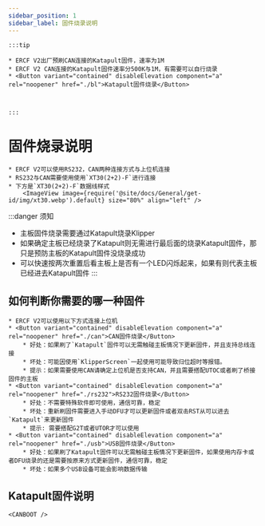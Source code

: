 ```yaml
---
sidebar_position: 1
sidebar_label: 固件烧录说明
---
```







    :::tip

    * ERCF V2出厂预刷CAN连接的Katapult固件，速率为1M
    * ERCF V2 CAN连接的Katapult固件速率分500K与1M，有需要可以自行烧录
    * <Button variant="contained" disableElevation component="a" rel="noopener" href="./bl">Katapult固件烧录</Button>



    :::

# 固件烧录说明

    * ERCF V2可以使用RS232，CAN两种连接方式与上位机连接
    * RS232与CAN需要使用使用`XT30(2+2)-F`进行连接
    * 下方是`XT30(2+2)-F`数据线样式
        <ImageView image={require('@site/docs/General/get-id/img/xt30.webp').default} size="80%" align="left" />

:::danger 须知
* 主板固件烧录需要通过Katapult烧录Klipper
* 如果确定主板已经烧录了Katapult则无需进行最后面的烧录Katapult固件，那只是预防主板的Katapult固件没烧录成功
* 可以快速按两次重置后看主板上是否有一个LED闪烁起来，如果有则代表主板已经进去Katapult固件
:::

## 如何判断你需要的哪一种固件

    * ERCF V2可以使用以下方式连接上位机
    * <Button variant="contained" disableElevation component="a" rel="noopener" href="./can">CAN固件烧录</Button>
        * 好处：如果刷了`Katapult`固件可以无需触碰主板情况下更新固件，并且支持总线连接
        * 坏处：可能因使用`KlipperScreen`一起使用可能导致归位超时等报错。
        * 提示：如果需要使用CAN请确定上位机是否支持CAN，并且需要搭配UTOC或者刷了桥接固件的主板
    * <Button variant="contained" disableElevation component="a" rel="noopener" href="./rs232">RS232固件烧录</Button>
        * 好处：不需要特殊软件即可使用，通信可靠，稳定
        * 坏处：重新刷固件需要进入手动DFU才可以更新固件或者双击RST从可以进去`Katapult`来更新固件
        * 提示: 需要搭配G2T或者UTOR才可以使用
    * <Button variant="contained" disableElevation component="a" rel="noopener" href="./usb">USB固件烧录</Button>
        * 好处：如果刷了Katapult固件可以无需触碰主板情况下更新固件，如果使用内存卡或者DFU烧录的还是需要按原来方式更新固件，通信可靠，稳定
        * 坏处：如果多个USB设备可能会影响数据传输

## Katapult固件说明

    <CANBOOT />
